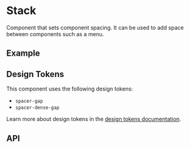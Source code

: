 
<Meta title="Docs/Components/Layout/Stack" />

# Stack
Component that sets component spacing. It can be used to add
space between components such as a menu.

## Example
<Canvas sourceState="shown" of={StackStories.Simple} />

## Design Tokens
This component uses the following design tokens:

- `spacer-gap`
- `spacer-dense-gap`

Learn more about design tokens in the [design tokens documentation](?path=/story/docs-design-tokens-getting-started--page).

## API
<ArgsTable of={Stack} />
